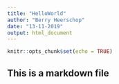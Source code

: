 ```yaml
---
title: "HelloWorld"
author: "Berry Heerschop"
date: "13-11-2019"
output: html_document
---
```


```r
knitr::opts_chunk$set(echo = TRUE)
```

## This is a markdown file
